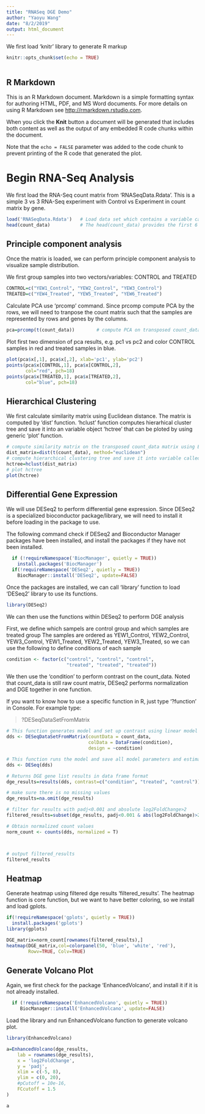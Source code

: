 ```yaml
---
title: "RNASeq DGE Demo"
author: "Yaoyu Wang"
date: "8/2/2019"
output: html_document
---
```


We first load 'knitr' library to generate R markup

```r
knitr::opts_chunk$set(echo = TRUE)



```

## R Markdown

This is an R Markdown document. Markdown is a simple formatting syntax for authoring HTML, PDF, and MS Word documents. For more details on using R Markdown see <http://rmarkdown.rstudio.com>.

When you click the **Knit** button a document will be generated that includes both content as well as the output of any embedded R code chunks within the document. 

Note that the `echo = FALSE` parameter was added to the code chunk to prevent printing of the R code that generated the plot.



# Begin RNA-Seq Analysis

We first load the RNA-Seq count matrix from 'RNASeqData.Rdata'.  This is a simple 3 vs 3 RNA-Seq experiment with Control vs Experiment in count matrix by gene.    

```r
load('RNASeqData.Rdata')   # Load data set which contains a variable called 'count_data'
head(count_data)           # The head(count_data) provides the first 6 row of the 'count_data'
```



## Principle component analysis

Once the matrix is loaded,  we can perform principle component analysis to visualize sample distribution.  

We first group samples into two vectors/variables: CONTROL and TREATED

```r
CONTROL=c("YEW1_Control", "YEW2_Control", "YEW3_Control")
TREATED=c("YEW4_Treated", "YEW5_Treated", "YEW6_Treated")
```

Calculate PCA use 'prcomp' command.  Since prcomp compute PCA by the rows, we will need to tranpose the count matrix such that the samples are represented by rows and genes by the columns.

```r
pca=prcomp(t(count_data))        # compute PCA on transposed count_data
```

Plot first two dimension of pca results, e.g. pc1 vs pc2 and color CONTROL samples in red and treated samples in blue.

```r

plot(pca$x[,1], pca$x[,2], xlab='pc1', ylab='pc2')
points(pca$x[CONTROL,1], pca$x[CONTROL,2],
       col="red", pch=18)
points(pca$x[TREATED,1], pca$x[TREATED,2],
       col="blue", pch=18)
```


## Hierarchical Clustering

We first calculate similarity matrix using Euclidean distance.  The matrix is computed by 'dist' function. 'hclust' function computes hierarhical cluster tree and save it into an variable object 'hctree' that can be ploted by using generic 'plot' function.

```r

# compute similarity matrix on the transposed count_data matrix using Euclidean distance
dist_matrix=dist(t(count_data), method="euclidean")
# compute hierarchical clustering tree and save it into variable called 'hctree'
hctree=hclust(dist_matrix)
# plot hctree
plot(hctree)
```

## Differential Gene Expression

We will use DESeq2 to perform differential gene expression.   Since DESeq2 is a specialized bioconductor package/library, we will need to install it before loading in the package to use.

The following command check if DESeq2 and Bioconductor Manager packages have been installed, and install the packages if they have not been installed.

```r
  if (!requireNamespace('BiocManager', quietly = TRUE))
    install.packages('BiocManager')
  if(!requireNamespace('DESeq2', quietly = TRUE))
    BiocManager::install('DESeq2', update=FALSE)
```

Once the packages are installed, we can call 'library' function to load 'DESeq2' library to use its functions.


```r
library(DESeq2)

```

We can then use the functions within DESeq2 to perform DGE analysis

First, we define which sampels are control group and which samples are treated group
The samples are ordered as YEW1_Control, YEW2_Control, YEW3_Control, YEW1_Treated, 
YEW2_Treated, YEW3_Treated, so we can use the following to define conditions of 
each sample

```r

condition <- factor(c("control", "control", "control",
                      "treated", "treated", "treated"))
```

We then use the 'condition' to perform contrast on the count_data.  Noted that count_data is still raw count matrix,  DESeq2 performs normalization and DGE together in one function.

If you want to know how to use a specific function in R,  just type '?function' in Console.
For example type:  

> ?DESeqDataSetFromMatrix


```r
# This function generates model and set up contrast using linear model
dds <- DESeqDataSetFromMatrix(countData = count_data,
                              colData = DataFrame(condition),
                              design = ~condition)

# This function runs the model and save all model parameters and estimation into dds object
dds <- DESeq(dds)
```

```r
# Returns DGE gene list results in data frame format
dge_results=results(dds, contrast=c("condition", "treated", "control"))

# make sure there is no missing values
dge_results=na.omit(dge_results)  

# filter for results with padj<0.001 and absolute log2FoldChange>2
filtered_results=subset(dge_results, padj<0.001 & abs(log2FoldChange)>2)

# Obtain normalized count values
norm_count <- counts(dds, normalized = T)



# output filtered_results
filtered_results
```

## Heatmap

Generate heatmap using filtered dge results 'filtered_results'.  The heatmap function is core function, but we want to have better coloring, so we install and load gplots. 

```r
if(!requireNamespace('gplots', quietly = TRUE))
  install.packages('gplots')
library(gplots)
```

```r
DGE_matrix=norm_count[rownames(filtered_results),]
heatmap(DGE_matrix,col=colorpanel(50, 'blue', 'white', 'red'),
        Rowv=TRUE, Colv=TRUE)
```


## Generate Volcano Plot

Again, we first check for the package 'EnhancedVolcano', and install it if it is not already installed. 

```r
  if (!requireNamespace('EnhancedVolcano', quietly = TRUE))
     BiocManager::install('EnhancedVolcano', update=FALSE)
```


Load the library and run EnhancedVolcano function to generate volcano plot.

```r

library(EnhancedVolcano)

```
```r
a=EnhancedVolcano(dge_results,
    lab = rownames(dge_results),
    x = 'log2FoldChange',
    y = 'padj',
    xlim = c(-5, 8),
    ylim = c(0, 20),
    #pCutoff = 10e-16,
    FCcutoff = 1.5
)

a
```

